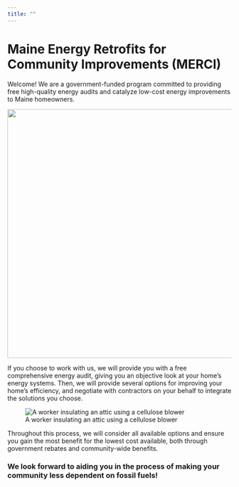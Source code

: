 ```yaml
---
title: ""
---
```


# Maine Energy Retrofits for Community Improvements (MERCI)

Welcome! We are a government-funded program committed to providing free high-quality energy audits and catalyze low-cost energy improvements to Maine homeowners.

![](Images/heat-pump-cat.jpg){fig-align="center" width="560"}

If you choose to work with us, we will provide you with a free comprehensive energy audit, giving you an objective look at your home's energy systems. Then, we will provide several options for improving your home's efficiency, and negotiate with contractors on your behalf to integrate the solutions you choose.

![A worker insulating an attic using a cellulose blower](Images/cellulose-blower.jpg)

Throughout this process, we will consider all available options and ensure you gain the most benefit for the lowest cost available, both through government rebates and community-wide benefits.

### We look forward to aiding you in the process of making your community less dependent on fossil fuels!
